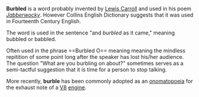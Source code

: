 {{msg:vfd}}

'''Burbled''' is a word probably invented by [[Lewis Carroll]] and used in his poem ''[[Jabberwocky]]''.   However Collins English Dictionary suggests that it was used in Fourteenth Century English.

The word is used in the sentence "and ''burbled'' as it came," meaning bubbled or babbled.

Often used in the phrase ==Burbled O== meaning meaning the mindless repitition of some point long after the speaker has lost his/her audience.   The question  "What are you burbling on about?" sometimes serves as a semi-tactful suggestion that it is time for a person to stop talking.

More recently, '''burble''' has been commonly adopted as an [[onomatopoeia]] for the exhaust note of a [[V8]] [[internal-combustion engine|engine]].

{{msg:stub}}